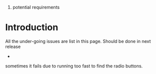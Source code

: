 # potential requirements

= Introduction =

All the under-going issues are list in this page. Should be done in next release

* {{{FinderTest#find_all_and_first}}}

sometimes it fails due to running too fast to find the radio buttons.

 
 
 
 
 
 
 
